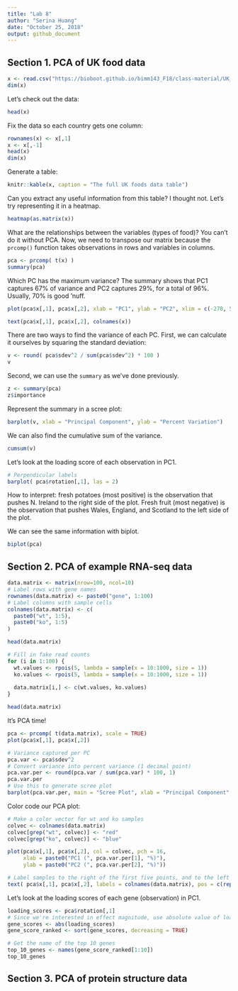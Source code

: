 ```yaml
---
title: "Lab 8"
author: "Serina Huang"
date: "October 25, 2018"
output: github_document
---
```


## Section 1. PCA of UK food data
```r
x <- read.csv("https://bioboot.github.io/bimm143_F18/class-material/UK_foods.csv")
dim(x)
```

Let's check out the data:
```r
head(x)
```

Fix the data so each country gets one column:
```r
rownames(x) <- x[,1]
x <- x[,-1]
head(x)
dim(x)
```

Generate a table:
```r
knitr::kable(x, caption = "The full UK foods data table")
```

Can you extract any useful information from this table? I thought not. Let's try representing it in a heatmap.
```r
heatmap(as.matrix(x))
```

What are the relationships between the variables (types of food)? You can't do it without PCA. Now, we need to transpose our matrix because the `prcomp()` function takes observations in rows and variables in columns.
```r
pca <- prcomp( t(x) )
summary(pca)
```

Which PC has the maximum variance? The summary shows that PC1 captures 67% of variance and PC2 captures 29%, for a total of 96%. Usually, 70% is good 'nuff.
```r
plot(pca$x[,1], pca$x[,2], xlab = "PC1", ylab = "PC2", xlim = c(-270, 500))

text(pca$x[,1], pca$x[,2], colnames(x))
```

There are two ways to find the variance of each PC. First, we can calculate it ourselves by squaring the standard deviation:
```r
v <- round( pca$sdev^2 / sum(pca$sdev^2) * 100 )
v
```

Second, we can use the `summary` as we've done previously.
```r
z <- summary(pca)
z$importance
```

Represent the summary in a scree plot:
```r
barplot(v, xlab = "Principal Component", ylab = "Percent Variation")
```

We can also find the cumulative sum of the variance.
```r
cumsum(v)
```

Let's look at the loading score of each observation in PC1.
```r
# Perpendicular labels
barplot( pca$rotation[,1], las = 2)
```

How to interpret: fresh potatoes (most positive) is the observation that pushes N. Ireland to the right side of the plot. Fresh fruit (most negative) is the observation that pushes Wales, England, and Scotland to the left side of the plot.

We can see the same information with biplot.
```r
biplot(pca)
```

## Section 2. PCA of example RNA-seq data
```r
data.matrix <- matrix(nrow=100, ncol=10)
# Label rows with gene names
rownames(data.matrix) <- paste0("gene", 1:100)
# Label columns with sample cells
colnames(data.matrix) <- c(
  paste0("wt", 1:5),
  paste0("ko", 1:5)
)

head(data.matrix)

# Fill in fake read counts
for (i in 1:100) {
  wt.values <- rpois(5, lambda = sample(x = 10:1000, size = 1))
  ko.values <- rpois(5, lambda = sample(x = 10:1000, size = 1))
  
  data.matrix[i,] <- c(wt.values, ko.values)
}

head(data.matrix)
```

It's PCA time!
```r
pca <- prcomp( t(data.matrix), scale = TRUE)
plot(pca$x[,1], pca$x[,2])

# Variance captured per PC
pca.var <- pca$sdev^2
# Convert variance into percent variance (1 decimal point)
pca.var.per <- round(pca.var / sum(pca.var) * 100, 1)
pca.var.per
# Use this to generate scree plot
barplot(pca.var.per, main = "Scree Plot", xlab = "Principal Component", ylab = "Percent Variation")
```

Color code our PCA plot:
```r
# Make a color vector for wt and ko samples
colvec <- colnames(data.matrix)
colvec[grep("wt", colvec)] <- "red"
colvec[grep("ko", colvec)] <- "blue"

plot(pca$x[,1], pca$x[,2], col = colvec, pch = 16,
     xlab = paste0("PC1 (", pca.var.per[1], "%)"),
     ylab = paste0("PC2 (", pca.var.per[2], "%)"))

# Label samples to the right of the first five points, and to the left of the last five points
text( pca$x[,1], pca$x[,2], labels = colnames(data.matrix), pos = c(rep(4,5), rep(2,5)) )
```

Let's look at the loading scores of each gene (observation) in PC1.
```r
loading_scores <- pca$rotation[,1]
# Since we're interested in effect magnitude, use absolute value of loading scores. Then rank them.
gene_scores <- abs(loading_scores)
gene_score_ranked <- sort(gene_scores, decreasing = TRUE)

# Get the name of the top 10 genes
top_10_genes <- names(gene_score_ranked[1:10])
top_10_genes
```

## Section 3. PCA of protein structure data